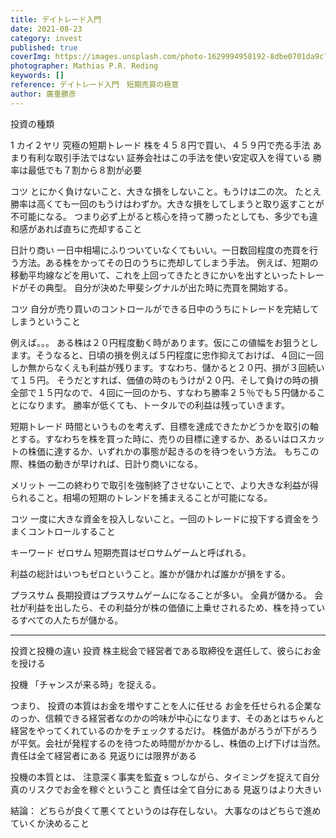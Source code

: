 ```yaml
---
title: デイトレード入門
date: 2021-08-23
category: invest
published: true
coverImg: https://images.unsplash.com/photo-1629994958192-8dbe0701da9c?ixid=MnwxMjA3fDB8MHxwaG90by1wYWdlfHx8fGVufDB8fHx8&ixlib=rb-1.2.1&auto=format&fit=crop&w=1050&q=80
photographer: Mathias P.R. Reding
keywords: []
reference: デイトレード入門　短期売買の極意
author: 廣重勝彦
---
```


投資の種類

1 カイ２ヤリ
究極の短期トレード
株を４５８円で買い、４５９円で売る手法
あまり有利な取引手法ではない
証券会社はこの手法を使い安定収入を得ている
勝率は最低でも７割から８割が必要

コツ
とにかく負けないこと、大きな損をしないこと。もうけは二の次。
たとえ勝率は高くても一回のもうけはわずか。大きな損をしてしまうと取り返すことが不可能になる。
つまり必ず上がると核心を持って勝ったとしても、多少でも違和感があれば直ちに売却すること

日計り商い
一日中相場にふりついていなくてもいい。一日数回程度の売買を行う方法。ある株をかってその日のうちに売却してしまう手法。
例えば、短期の移動平均線などを用いて、これを上回ってきたときにかいを出すといったトレードがその典型。
自分が決めた甲斐シグナルが出た時に売買を開始する。

コツ
自分が売り買いのコントロールができる日中のうちにトレードを完結してしまうということ

例えば。。。
ある株は２０円程度動く時があります。仮にこの値幅をお狙うとします。そうなると、日頃の損を例えば５円程度に忠作抑えておけば、４回に一回しか無からなくえも利益が残ります。すなわち、儲かると２０円、損が３回続いて１５円。
そうだとすれば、価値の時のもうけが２０円、そして負けの時の損全部で１５円なので、４回に一回のかち、すなわち勝率２５％でも５円儲かることになります。
勝率が低くても、トータルでの利益は残っていきます。

短期トレード
時間というものを考えず、目標を達成できたかどうかを取引の軸とする。すなわちを株を買った時に、売りの目標に達するか、あるいはロスカットの株価に達するか、いずれかの事態が起きるのを待つをいう方法。
もちこの際、株価の動きが早ければ、日計り商いになる。

メリット
一二の終わりで取引を強制終了させないことで、より大きな利益が得られること。相場の短期のトレンドを捕まえることが可能になる。

コツ
一度に大きな資金を投入しないこと。一回のトレードに投下する資金をうまくコントロールすること

キーワード
ゼロサム
短期売買はゼロサムゲームと呼ばれる。

利益の総計はいつもゼロということ。誰かが儲かれば誰かが損をする。

プラスサム
長期投資はプラスサムゲームになることが多い。
全員が儲かる。
会社が利益を出したら、その利益分が株の価値に上乗せされるため、株を持っているすべての人たちが儲かる。

---

投資と投機の違い
投資
株主総会で経営者である取締役を選任して、彼らにお金を授ける

投機
「チャンスが来る時」を捉える。

つまり、
投資の本質はお金を増やすことを人に任せる
お金を任せられる企業なのっか、信頼できる経営者なのかの吟味が中心になります、そのあとはちゃんと経営をやってくれているのかをチェックするだけ。
株価があがろうが下がろうが平気。会社が発程するのを待つため時間がかかるし、株価の上げ下げは当然。
責任は全て経営者にある
見返りには限界がある

投機の本質とは、
注意深く事実を監査 s つしながら、タイミングを捉えて自分真のリスクでお金を稼ぐということ
責任は全て自分にある
見返りはより大きい

結論：
どちらが良くて悪くてというのは存在しない。
大事なのはどちらで進めていくか決めること
